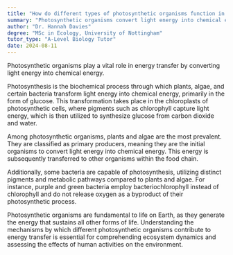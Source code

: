 ```yaml
---
title: "How do different types of photosynthetic organisms function in energy transfer?"
summary: "Photosynthetic organisms convert light energy into chemical energy, playing a crucial role in energy transfer within ecosystems."
author: "Dr. Hannah Davies"
degree: "MSc in Ecology, University of Nottingham"
tutor_type: "A-Level Biology Tutor"
date: 2024-08-11
---
```


Photosynthetic organisms play a vital role in energy transfer by converting light energy into chemical energy.

Photosynthesis is the biochemical process through which plants, algae, and certain bacteria transform light energy into chemical energy, primarily in the form of glucose. This transformation takes place in the chloroplasts of photosynthetic cells, where pigments such as chlorophyll capture light energy, which is then utilized to synthesize glucose from carbon dioxide and water.

Among photosynthetic organisms, plants and algae are the most prevalent. They are classified as primary producers, meaning they are the initial organisms to convert light energy into chemical energy. This energy is subsequently transferred to other organisms within the food chain.

Additionally, some bacteria are capable of photosynthesis, utilizing distinct pigments and metabolic pathways compared to plants and algae. For instance, purple and green bacteria employ bacteriochlorophyll instead of chlorophyll and do not release oxygen as a byproduct of their photosynthetic process.

Photosynthetic organisms are fundamental to life on Earth, as they generate the energy that sustains all other forms of life. Understanding the mechanisms by which different photosynthetic organisms contribute to energy transfer is essential for comprehending ecosystem dynamics and assessing the effects of human activities on the environment.
    